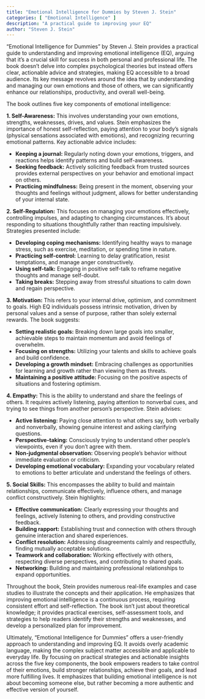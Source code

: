 ```yaml
---
title: "Emotional Intelligence for Dummies by Steven J. Stein"
categories: [ "Emotional Intelligence" ]
description: "A practical guide to improving your EQ"
author: "Steven J. Stein"
---
```

"Emotional Intelligence for Dummies" by Steven J. Stein provides a practical guide to understanding and improving emotional intelligence (EQ), arguing that it's a crucial skill for success in both personal and professional life.  The book doesn't delve into complex psychological theories but instead offers clear, actionable advice and strategies, making EQ accessible to a broad audience.  Its key message revolves around the idea that by understanding and managing our own emotions and those of others, we can significantly enhance our relationships, productivity, and overall well-being.

The book outlines five key components of emotional intelligence:

**1. Self-Awareness:** This involves understanding your own emotions, strengths, weaknesses, drives, and values. Stein emphasizes the importance of honest self-reflection, paying attention to your body's signals (physical sensations associated with emotions), and recognizing recurring emotional patterns.  Key actionable advice includes:

* **Keeping a journal:** Regularly noting down your emotions, triggers, and reactions helps identify patterns and build self-awareness.
* **Seeking feedback:** Actively soliciting feedback from trusted sources provides external perspectives on your behavior and emotional impact on others.
* **Practicing mindfulness:** Being present in the moment, observing your thoughts and feelings without judgment, allows for better understanding of your internal state.

**2. Self-Regulation:** This focuses on managing your emotions effectively, controlling impulses, and adapting to changing circumstances.  It’s about responding to situations thoughtfully rather than reacting impulsively.  Strategies presented include:

* **Developing coping mechanisms:** Identifying healthy ways to manage stress, such as exercise, meditation, or spending time in nature.
* **Practicing self-control:**  Learning to delay gratification, resist temptations, and manage anger constructively.
* **Using self-talk:** Engaging in positive self-talk to reframe negative thoughts and manage self-doubt.
* **Taking breaks:** Stepping away from stressful situations to calm down and regain perspective.

**3. Motivation:** This refers to your internal drive, optimism, and commitment to goals.  High EQ individuals possess intrinsic motivation, driven by personal values and a sense of purpose, rather than solely external rewards. The book suggests:

* **Setting realistic goals:** Breaking down large goals into smaller, achievable steps to maintain momentum and avoid feelings of overwhelm.
* **Focusing on strengths:** Utilizing your talents and skills to achieve goals and build confidence.
* **Developing a growth mindset:** Embracing challenges as opportunities for learning and growth rather than viewing them as threats.
* **Maintaining a positive attitude:** Focusing on the positive aspects of situations and fostering optimism.

**4. Empathy:** This is the ability to understand and share the feelings of others.  It requires actively listening, paying attention to nonverbal cues, and trying to see things from another person's perspective. Stein advises:

* **Active listening:** Paying close attention to what others say, both verbally and nonverbally, showing genuine interest and asking clarifying questions.
* **Perspective-taking:** Consciously trying to understand other people's viewpoints, even if you don't agree with them.
* **Non-judgmental observation:** Observing people's behavior without immediate evaluation or criticism.
* **Developing emotional vocabulary:** Expanding your vocabulary related to emotions to better articulate and understand the feelings of others.

**5. Social Skills:** This encompasses the ability to build and maintain relationships, communicate effectively, influence others, and manage conflict constructively.  Stein highlights:

* **Effective communication:** Clearly expressing your thoughts and feelings, actively listening to others, and providing constructive feedback.
* **Building rapport:** Establishing trust and connection with others through genuine interaction and shared experiences.
* **Conflict resolution:** Addressing disagreements calmly and respectfully, finding mutually acceptable solutions.
* **Teamwork and collaboration:** Working effectively with others, respecting diverse perspectives, and contributing to shared goals.
* **Networking:** Building and maintaining professional relationships to expand opportunities.


Throughout the book, Stein provides numerous real-life examples and case studies to illustrate the concepts and their application.  He emphasizes that improving emotional intelligence is a continuous process, requiring consistent effort and self-reflection.  The book isn't just about theoretical knowledge; it provides practical exercises, self-assessment tools, and strategies to help readers identify their strengths and weaknesses, and develop a personalized plan for improvement.

Ultimately, "Emotional Intelligence for Dummies" offers a user-friendly approach to understanding and improving EQ. It avoids overly academic language, making the complex subject matter accessible and applicable to everyday life.  By focusing on practical strategies and actionable insights across the five key components, the book empowers readers to take control of their emotions, build stronger relationships, achieve their goals, and lead more fulfilling lives.  It emphasizes that building emotional intelligence is not about becoming someone else, but rather becoming a more authentic and effective version of yourself.

